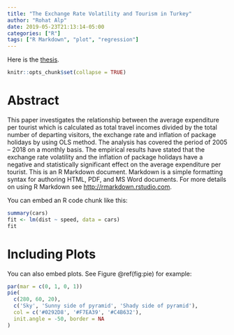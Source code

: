 ```yaml
---
title: "The Exchange Rate Volatility and Tourism in Turkey"
author: "Rohat Alp"
date: 2019-05-23T21:13:14-05:00
categories: ["R"]
tags: ["R Markdown", "plot", "regression"]
---
```


Here is the [thesis](public/thesis.pdf).

```r
knitr::opts_chunk$set(collapse = TRUE)
```

# Abstract 

This paper investigates the relationship between the average expenditure per tourist which is calculated as total travel incomes divided by the total number of departing visitors, the exchange rate and inflation of package holidays by using OLS method. The analysis has covered the period of 2005 – 2018 on a monthly basis. The empirical results have stated that the exchange rate volatility and the inflation of package holidays have a negative and statistically significant effect on the average expenditure per tourist.
This is an R Markdown document. Markdown is a simple formatting syntax for authoring HTML, PDF, and MS Word documents. For more details on using R Markdown see <http://rmarkdown.rstudio.com>.

You can embed an R code chunk like this:
```r
summary(cars)
fit <- lm(dist ~ speed, data = cars)
fit
```

# Including Plots

You can also embed plots. See Figure \@ref(fig:pie) for example:

```r
par(mar = c(0, 1, 0, 1))
pie(
  c(280, 60, 20),
  c('Sky', 'Sunny side of pyramid', 'Shady side of pyramid'),
  col = c('#0292D8', '#F7EA39', '#C4B632'),
  init.angle = -50, border = NA
)
```
